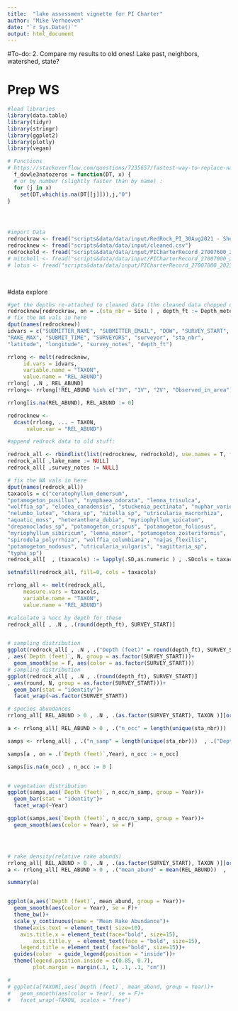 ```yaml
---
title:  "lake assessment vignette for PI Charter"
author: "Mike Verhoeven"
date: "`r Sys.Date()`"
output: html_document
---
```


#To-do: 
2. Compare my results to old ones! Lake past, neighbors, watershed, state?


# Prep WS
```r
#load libraries
library(data.table)
library(tidyr)
library(stringr)
library(ggplot2)
library(plotly)
library(vegan)

# Functions
# https://stackoverflow.com/questions/7235657/fastest-way-to-replace-nas-in-a-large-data-table
  f_dowle3natozeros = function(DT, x) {
  # or by number (slightly faster than by name) :
  for (j in x)
    set(DT,which(is.na(DT[[j]])),j,"0")
}




#import Data
redrockraw <- fread("scripts&data/data/input/RedRock_PI_30Aug2021 - Sheet1.csv")
redrocknew <- fread("scripts&data/data/input/cleaned.csv")
redrockold <- fread("scripts&data/data/input/PICharterRecord_27007600_2018-07-06 (1).csv")
# mitchell <- fread("scripts&data/data/input/PICharterRecord_27007000_2017-08-14 (1).csv")
# lotus <- fread("scripts&data/data/input/PICharterRecord_27007800_2023-08-23 (1).csv")

  
```


#data explore
```r
#get the depths re-attached to cleaned data (the cleaned data chopped out the depths):
redrocknew[redrockraw, on = .(sta_nbr = Site ) , depth_ft := Depth_meters*3.28084  ]
# fix the NA vals in here
dput(names(redrocknew))
idvars = c("SUBMITTER_NAME", "SUBMITTER_EMAIL", "DOW", "SURVEY_START", 
"RAKE_MAX", "SUBMIT_TIME", "SURVEYORS", "surveyor", "sta_nbr", 
"latitude", "longitude", "survey_notes", "depth_ft")

rrlong <- melt(redrocknew, 
     id.vars = idvars,
     variable.name = "TAXON",
     value.name = "REL_ABUND")
rrlong[ ,.N , REL_ABUND]
rrlong<- rrlong[!REL_ABUND %in% c("3V", "1V", "2V", "Observed_in_area")]

rrlong[is.na(REL_ABUND), REL_ABUND := 0]

redrocknew <- 
  dcast(rrlong, ... ~ TAXON, 
      value.var = "REL_ABUND")

#append redrock data to old stuff:

redrock_all <- rbindlist(list(redrocknew, redrockold), use.names = T, fill = TRUE)
redrock_all[ ,lake_name := NULL]
redrock_all[ ,survey_notes := NULL]

# fix the NA vals in here
dput(names(redrock_all))
taxacols = c("ceratophyllum_demersum", 
"potamogeton_pusillus", "nymphaea_odorata", "lemna_trisulca", 
"wolffia_sp", "elodea_canadensis", "stuckenia_pectinata", "nuphar_variegata", 
"nelumbo_lutea", "chara_sp", "nitella_sp", "utricularia_macrorhiza", 
"aquatic_moss", "heteranthera_dubia", "myriophyllum_spicatum", 
"drepanocladus_sp", "potamogeton_crispus", "potamogeton_foliosus", 
"myriophyllum_sibiricum", "lemna_minor", "potamogeton_zosteriformis", 
"spirodela_polyrrhiza", "wolffia_columbiana", "najas_flexilis", 
"potamogeton_nodosus", "utricularia_vulgaris", "sagittaria_sp", 
"typha_sp")
redrock_all[  , (taxacols) := lapply(.SD,as.numeric ) , .SDcols = taxacols ]

setnafill(redrock_all, fill=0, cols = taxacols)

rrlong_all <- melt(redrock_all, 
     measure.vars = taxacols,
     variable.name = "TAXON",
     value.name = "REL_ABUND")

#calculate a %occ by depth for these
redrock_all[ , .N , .(round(depth_ft), SURVEY_START)]


# sampling distribution
ggplot(redrock_all[ , .N , .("Depth (feet)" = round(depth_ft), SURVEY_START)]
, aes(`Depth (feet)`, N, group = as.factor(SURVEY_START)))+
  geom_smooth(se = F, aes(color = as.factor(SURVEY_START)))
# sampling distribution
ggplot(redrock_all[ , .N , .(round(depth_ft), SURVEY_START)]
, aes(round, N, group = as.factor(SURVEY_START)))+
  geom_bar(stat = "identity")+
  facet_wrap(~as.factor(SURVEY_START))

# species abundances
rrlong_all[ REL_ABUND > 0 , .N , .(as.factor(SURVEY_START), TAXON )][order(-N, as.factor)]

a <- rrlong_all[ REL_ABUND > 0 , .("n_occ" = length(unique(sta_nbr)))  , .("Depth (feet)" = round(depth_ft), "Year" = as.factor(year(SURVEY_START)))]

samps <- rrlong_all[ , .("n_samp" = length(unique(sta_nbr)))  , .("Depth (feet)" = round(depth_ft), "Year" = as.factor(year(SURVEY_START)))]

samps[a , on = .(`Depth (feet)`,Year), n_occ := n_occ]

samps[is.na(n_occ) , n_occ := 0 ]


# vegetation distribution
ggplot(samps,aes(`Depth (feet)`, n_occ/n_samp, group = Year))+
  geom_bar(stat = "identity")+
  facet_wrap(~Year)

ggplot(samps,aes(`Depth (feet)`, n_occ/n_samp, group = Year))+
  geom_smooth(aes(color = Year), se = F)




# rake density(relative rake abunds)
rrlong_all[ REL_ABUND > 0 , .N , .(as.factor(SURVEY_START), TAXON )][order(-N, as.factor)]
a <- rrlong_all[ REL_ABUND > 0 , .("mean_abund" = mean(REL_ABUND))  , .(TAXON, "Depth (feet)" = round(depth_ft), "Year" = as.factor(year(SURVEY_START)))]

summary(a)


ggplot(a,aes(`Depth (feet)`, mean_abund, group = Year))+
  geom_smooth(aes(color = Year), se = F)+
  theme_bw()+
  scale_y_continuous(name = "Mean Rake Abundance")+
  theme(axis.text = element_text( size=10),
    axis.title.x = element_text(face="bold", size=15),
        axis.title.y  = element_text(face = "bold", size=15),
    legend.title = element_text( face="bold", size=15))+
  guides(color  = guide_legend(position = "inside"))+
  theme(legend.position.inside = c(0.85, 0.7),
        plot.margin = margin(.1, 1, .1, .1, "cm"))

#   
# ggplot(a[TAXON],aes(`Depth (feet)`, mean_abund, group = Year))+
#   geom_smooth(aes(color = Year), se = F)+
#   facet_wrap(~TAXON, scales = "free")









```

